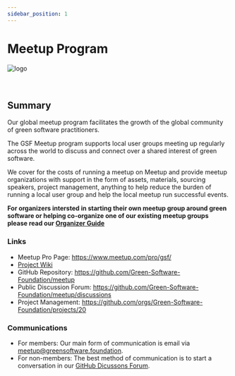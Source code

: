 ```yaml
---
sidebar_position: 1
---
```



# Meetup Program

<div class="intro-logo">
  <img src="/img/logo.svg" alt="logo" />
</div>
<br />
<br />

## Summary

Our global meetup program facilitates the growth of the global community of green software practitioners.

The GSF Meetup program supports local user groups meeting up regularly across the world to discuss and connect over a shared interest of green software.

We cover for the costs of running a meetup on Meetup and provide meetup organizations with support in the form of assets, materials, sourcing speakers, project management, anything to help reduce the burden of running a local user group and help the local meetup run successful events.

**For organizers intersted in starting their own meetup group around green software or helping co-organize one of our existing meetup groups please read our [Organizer Guide](./guide)**

### Links

- Meetup Pro Page: https://www.meetup.com/pro/gsf/
- [Project Wiki](https://greensoftwarefoundation.atlassian.net/wiki/spaces/~612dd45e45cd76006a84071a/pages/3342524/Community+Meetup)
- GitHub Repository: https://github.com/Green-Software-Foundation/meetup
- Public Discussion Forum: https://github.com/Green-Software-Foundation/meetup/discussions
- Project Management: https://github.com/orgs/Green-Software-Foundation/projects/20

### Communications

- For members: Our main form of communication is email via meetup@greensoftware.foundation.
- For non-members: The best method of communication is to start a conversation in our [GitHub Dicussons Forum](https://github.com/Green-Software-Foundation/meetup/discussions).
